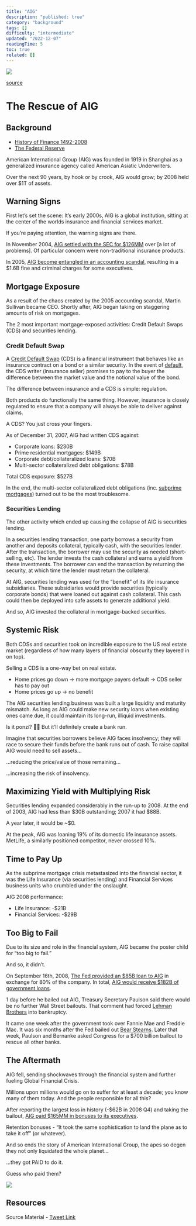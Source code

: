 ```yaml
---
title: "AIG"
description: "published: true"
category: "background"
tags: []
difficulty: "intermediate"
updated: "2022-12-07"
readingTime: 5
toc: true
related: []
---
```


![](/images/aig-banner.webp)

[source](https://fortune.com/company/aig/)

# The Rescue of AIG

## Background

*   [History of Finance 1492-2008](http://inevitableeth.com/home/background/history-finance)
*   [The Federal Reserve](http://inevitableeth.com/home/background/federal-reserve)

American International Group (AIG) was founded in 1919 in Shanghai as a generalized insurance agency called American Asiatic Underwriters. 

Over the next 90 years, by hook or by crook, AIG would grow; by 2008 held over $1T of assets. 

## Warning Signs

First let’s set the scene: It’s early 2000s, AIG is a global institution, sitting at the center of the worlds insurance and financial services market. 

If you’re paying attention, the warning signs are there. 

In November 2004, [AIG settled with the SEC for $126MM](https://www.sec.gov/news/press/2004-163.htm) over \[a lot of problems\]. Of particular concern were non-traditional insurance products.

In 2005, [AIG become entangled in an accounting scandal](https://www.cbsnews.com/news/aig-maurice-hank-greenberg-accounting-fraud-settlement/#:~:text=In%20May%202005%2C%20AIG%20restated,as%20intending%20to%20deceive%20regulators.), resulting in a $1.6B fine and criminal charges for some executives. 

## Mortgage Exposure

As a result of the chaos created by the 2005 accounting scandal, Martin Sullivan became CEO. Shortly after, AIG began taking on staggering amounts of risk on mortgages. 

The 2 most important mortgage-exposed activities: Credit Default Swaps (CDS) and securities lending.

### Credit Default Swap

A [Credit Default Swap](https://en.wikipedia.org/wiki/Credit_default_swap) (CDS) is a financial instrument that behaves like an insurance contract on a bond or a similar security. In the event of [default](https://en.wikipedia.org/wiki/Default_\(finance\)), the CDS writer (insurance seller) promises to pay to the buyer the difference between the market value and the notional value of the bond. 

The difference between insurance and a CDS is simple: regulation. 

Both products do functionally the same thing. However, insurance is closely regulated to ensure that a company will always be able to deliver against claims. 

A CDS? You just cross your fingers. 

As of December 31, 2007, AIG had written CDS against: 

*   Corporate loans: $230B
*   Prime residential mortgages: $149B
*   Corporate debt/collateralized loans: $70B
*   Multi-sector collateralized debt obligations: $78B

Total CDS exposure: $527B 

In the end, the multi-sector collateralized debt obligations (inc. [subprime mortgages](https://en.wikipedia.org/wiki/Subprime_lending)) turned out to be the most troublesome. 

### Securities Lending

The other activity which ended up causing the collapse of AIG is securities lending.

In a securities lending transaction, one party borrows a security from another and deposits collateral, typically cash, with the securities lender. After the transaction, the borrower may use the security as needed (short-selling, etc). The lender invests the cash collateral and earns a yield from these investments. The borrower can end the transaction by returning the security, at which time the lender must return the collateral.

At AIG, securities lending was used for the “benefit” of its life insurance subsidiaries. These subsidiaries would provide securities (typically corporate bonds) that were loaned out against cash collateral. This cash could then be deployed into safe assets to generate additional yield.

And so, AIG invested the collateral in mortgage-backed securities. 

## Systemic Risk

Both CDSs and securities took on incredible exposure to the US real estate market (regardless of how many layers of financial obscurity they layered in on top).

Selling a CDS is a one-way bet on real estate. 

*   Home prices go down → more mortgage payers default → CDS seller has to pay out
*   Home prices go up → no benefit

The AIG securities lending business was built a large liquidity and maturity mismatch. As long as AIG could make new security loans when existing ones came due, it could maintain its long-run, illiquid investments. 

Is it ponzi? 🤷‍♂️ But it’ll definitely create a bank run. 

Imagine that securities borrowers believe AIG faces insolvency; they will race to secure their funds before the bank runs out of cash. To raise capital AIG would need to sell assets… 

…reducing the price/value of those remaining… 

…increasing the risk of insolvency. 

## Maximizing Yield with Multiplying Risk

Securities lending expanded considerably in the run-up to 2008. At the end of 2003, AIG had less than $30B outstanding; 2007 it had $88B. 

A year later, it would be ~$0. 

At the peak, AIG was loaning 19% of its domestic life insurance assets. MetLife, a similarly positioned competitor, never crossed 10%. 

## Time to Pay Up

As the subprime mortgage crisis metastasized into the financial sector, it was the Life Insurance (via securities lending) and Financial Services business units who crumbled under the onslaught. 

AIG 2008 performance:

*   Life Insurance: -$21B
*   Financial Services: -$29B

## Too Big to Fail

Due to its size and role in the financial system, AIG became the poster child for “too big to fail.” 

And so, it didn’t.

On September 16th, 2008, [The Fed provided an $85B loan to AIG](https://www.federalreserve.gov/newsevents/pressreleases/other20080916a.htm) in exchange for 80% of the company. In total, [AIG would receive $182B of government loans](https://www.thebalancemoney.com/aig-bailout-cost-timeline-bonuses-causes-effects-3305693). 

1 day before he bailed out AIG, Treasury Secretary Paulson said there would be no further Wall Street bailouts. That comment had forced [Lehman Brothers](/background/lehman) into bankruptcy. 

It came one week after the government took over Fannie Mae and Freddie Mac. It was six months after the Fed bailed out [Bear Stearns](/background/bear-stearns). Later that week, Paulson and Bernanke asked Congress for a $700 billion bailout to rescue all other banks. 

## The Aftermath

AIG fell, sending shockwaves through the financial system and further fueling Global Financial Crisis. 

Millions upon millions would go on to suffer for at least a decade; you know many of them today. And the people responsible for all this? 

After reporting the largest loss in history (-$62B in 2008 Q4) and taking the bailout, [AIG paid $165MM in bonuses to its executives](https://www.nytimes.com/2009/03/15/business/15AIG.html). 

Retention bonuses - “It took the same sophistication to land the plane as to take it off” (or whatever).

And so ends the story of American International Group, the apes so degen they not only liquidated the whole planet…

…they got PAID to do it. 

Guess who paid them?

![](/images/aig-sam.png)

## Resources

Source Material - [Tweet Link](https://twitter.com/logarithmicrex/status/1558180354262937601)

